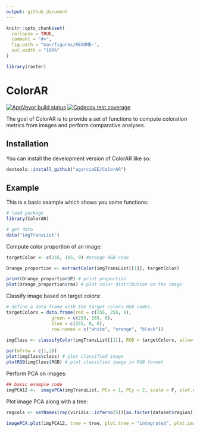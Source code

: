 ```yaml
---
output: github_document
---
```


<!-- README.md is generated from README.Rmd. Please edit that file -->

```r
knitr::opts_chunk$set(
  collapse = TRUE,
  comment = "#>",
  fig.path = "man/figures/README-",
  out.width = "100%"
)
```
```r
library(raster)
```
# ColorAR

<!-- badges: start -->
[![AppVeyor build status](https://ci.appveyor.com/api/projects/status/github/agarciaEE/ColorAR?branch=main&svg=true)](https://ci.appveyor.com/project/agarciaEE/ColorAR)
[![Codecov test coverage](https://codecov.io/gh/agarciaEE/ColorAR/branch/main/graph/badge.svg)](https://app.codecov.io/gh/agarciaEE/ColorAR?branch=main)
<!-- badges: end -->

The goal of ColorAR is to provide a set of functions to compute coloration metrics from images and perform comparative analyses.

## Installation

You can install the development version of ColorAR like so:

``` r
devtools::install_github("agarciaEE/ColorAR")

```

## Example

This is a basic example which shows you some functions:


```r
# load package
library(ColorAR)

# get data
data("imgTransList")
```

Compute color proportion of an image:

```r
targetColor <- c(255, 165, 0) #orange RGB code

Orange_proportion <- extractColor(imgTransList[[1]], targetColor)

print(Orange_proportion$P) # print proportion
plot(Orange_proportion$ras) # plot color distribution on the image
```

Classify image based on target colors: 

```r
# define a data frame with the target colors RGB codes.
targetColors = data.frame(red = c(255, 255, 0),
                 green = c(255, 165, 0),
                 blue = c(255, 0, 0),
                 row.names = c("white", "orange", "black"))
  
imgClass <- classifyColor(imgTransList[[1]], RGB = targetColors, allow.admixture = F, output = "both")

par(mfrow = c(1,2))
plot(imgClass$class) # plot classified image
plotRGB(imgClass$RGB) # plot classified image in RGB format

```

Perform PCA on images:

```r

## basic example code
imgPCA12 <-  imagePCA(imgTransList, PCx = 1, PCy = 2, scale = F, plot.eigen = F, plot.PCA = F,interpolate = 5, plot.names = F, plot.images = F, plot.tree = NULL, type = "RGB" , as.RGB = F)

```

Plot image PCA along with a tree:

```r
regcols <- setNames(rep(viridis::inferno(5))[as.factor(dataset$region)], dataset$sample)

imagePCA.plot(imgPCA12, tree = tree, plot.tree = "integrated", plot.images = F, colPCA = regcols, coltree = regcols)
```


